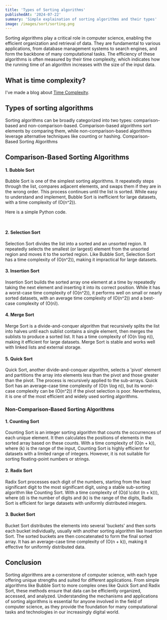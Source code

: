 ```yaml
---
title: 'Types of Sorting algorithms'
publishedAt: '2024-07-22'
summary: 'Simple explaination of sorting algorithms and their types'
image: /images/sort/sorting.png
---
```


Sorting algorithms play a critical role in computer science, enabling the efficient organization and retrieval of data. They are fundamental to various applications, from database management systems to search engines, and form the backbone of many computational tasks. The efficiency of these algorithms is often measured by their time complexity, which indicates how the running time of an algorithm increases with the size of the input data.

## What is time complexity?
I've made a blog about [Time Complexity](/blog/time-complexity). 

## Types of sorting algorithms

Sorting algorithms can be broadly categorized into two types: comparison-based and non-comparison-based. Comparison-based algorithms sort elements by comparing them, while non-comparison-based algorithms leverage alternative techniques like counting or hashing.
Comparison-Based Sorting Algorithms

## Comparison-Based Sorting Algorithms

#### 1. **Bubble Sort**
Bubble Sort is one of the simplest sorting algorithms. It repeatedly steps through the list, compares adjacent elements, and swaps them if they are in the wrong order. This process continues until the list is sorted. While easy to understand and implement, Bubble Sort is inefficient for large datasets, with a time complexity of \(O(n^2)\).

Here is a simple Python code.
```python



``` 




#### 2. **Selection Sort**
Selection Sort divides the list into a sorted and an unsorted region. It repeatedly selects the smallest (or largest) element from the unsorted region and moves it to the sorted region. Like Bubble Sort, Selection Sort has a time complexity of \(O(n^2)\), making it impractical for large datasets.

#### 3. **Insertion Sort**
Insertion Sort builds the sorted array one element at a time by repeatedly taking the next element and inserting it into its correct position. While it has a worst-case time complexity of \(O(n^2)\), it performs well on small or nearly sorted datasets, with an average time complexity of \(O(n^2)\) and a best-case complexity of \(O(n)\).

#### 4. **Merge Sort**
Merge Sort is a divide-and-conquer algorithm that recursively splits the list into halves until each sublist contains a single element, then merges the sublists to produce a sorted list. It has a time complexity of \(O(n \log n)\), making it efficient for large datasets. Merge Sort is stable and works well with linked lists and external storage.

#### 5. **Quick Sort**
Quick Sort, another divide-and-conquer algorithm, selects a 'pivot' element and partitions the array into elements less than the pivot and those greater than the pivot. The process is recursively applied to the sub-arrays. Quick Sort has an average-case time complexity of \(O(n \log n)\), but its worst-case complexity can be \(O(n^2)\) if the pivot selection is poor. Nevertheless, it is one of the most efficient and widely used sorting algorithms.

### Non-Comparison-Based Sorting Algorithms

#### 1. **Counting Sort**
Counting Sort is an integer sorting algorithm that counts the occurrences of each unique element. It then calculates the positions of elements in the sorted array based on these counts. With a time complexity of \(O(n + k)\), where \(k\) is the range of the input, Counting Sort is highly efficient for datasets with a limited range of integers. However, it is not suitable for sorting floating-point numbers or strings.

#### 2. **Radix Sort**
Radix Sort processes each digit of the numbers, starting from the least significant digit to the most significant digit, using a stable sub-sorting algorithm like Counting Sort. With a time complexity of \(O(d \cdot (n + k))\), where \(d\) is the number of digits and \(k\) is the range of the digits, Radix Sort is efficient for large datasets with uniformly distributed integers.

#### 3. **Bucket Sort**
Bucket Sort distributes the elements into several 'buckets' and then sorts each bucket individually, usually with another sorting algorithm like Insertion Sort. The sorted buckets are then concatenated to form the final sorted array. It has an average-case time complexity of \(O(n + k)\), making it effective for uniformly distributed data.


## Conclusion
Sorting algorithms are a cornerstone of computer science, with each type offering unique strengths and suited for different applications. From simple algorithms like Bubble Sort to more complex ones like Quick Sort and Radix Sort, these methods ensure that data can be efficiently organized, accessed, and analyzed. Understanding the mechanisms and applications of sorting algorithms is essential for anyone involved in the field of computer science, as they provide the foundation for many computational tasks and technologies in our increasingly digital world.